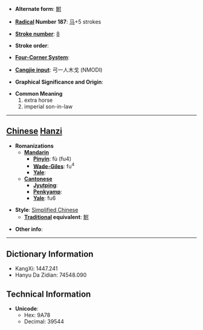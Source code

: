 * '''Alternate form''': [[駙]]

* '''[[Wiktionary:Chinese radical index| Radical]] Number 187''': [[Wiktionary:Chinese radical index 马|马]]+5 strokes

* '''[[Wiktionary:Chinese total strokes index|Stroke number]]''': [[Wiktionary:Chinese total strokes index 8|8]]

* '''Stroke order''': 

* '''[[Wiktionary:Chinese four corner index|Four-Corner System]]''': 

* '''[[Wiktionary:Chinese Cangjie index|Cangjie input]]''': 弓一人木戈 (NMODI)

* '''Graphical Significance and Origin''': 

* '''Common Meaning'''
*#extra horse
*# imperial son-in-law


----

== [[Chinese]] [[Hanzi]] ==

* '''Romanizations'''
** '''[[Mandarin]]'''
*** '''[[Pinyin]]''': fù (fu4)
*** '''[[Wade-Giles]]''': fu<sup>4</sup>
*** '''[[Yale]]''': 
** '''[[Cantonese]]'''
*** '''[[Jyutping]]''':
*** '''[[Penkyamp]]''': 
*** '''[[Yale]]''': fu6

* '''Style''': [[Simplified Chinese]] 
** '''[[Traditional Chinese|Traditional]] equivalent''': [[駙]]

* '''Other info''': 

----

== Dictionary Information ==

* KangXi: 1447.241
* Hanyu Da Zidian: 74548.090

== Technical Information ==

* '''Unicode''':
** Hex: 9A78
** Decimal: 39544